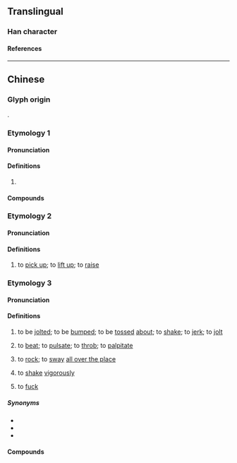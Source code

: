 {{character info}}
==Translingual==

===Han character===
{{Han char|rn=64|rad=手|as=11|sn=14|four=53050|canj=QIHF|ids=⿰扌戚}}

====References====
{{Han ref|kx=0452.010|dkj=12640|dj=0802.050|hdz=31944.020|uh=6475}}

----

==Chinese==

===Glyph origin===
{{Han etym}}
{{Han compound|扌|t1=hand|戚|ls=psc|c1=s|c2=p}}.

===Etymology 1===
{{zh-forms}}

====Pronunciation====
{{zh-pron
|m=shè
|c=saak3
|mc=y
|oc=y
|cat=
}}

====Definitions====
{{zh-hanzi}}

# {{rfdef|zh}}

====Compounds====
{{zh-der|摵摵}}

===Etymology 2===
{{zh-forms|alt=戚}}

====Pronunciation====
{{zh-pron
|c=cik1
|cat=v
}}

====Definitions====
{{zh-hanzi}}

# {{lb|zh|Cantonese}} to [[pick up]]; to [[lift up]]; to [[raise]]

===Etymology 3===
{{zh-forms|alt=䟉}}

====Pronunciation====
{{zh-pron
|mn=xm,zz,tw:chhe̍k/qz,ph:chhia̍k
|cat=v
}}

====Definitions====
{{zh-hanzi}}

# {{lb|zh|Hokkien}} to be [[jolted]]; to be [[bumped]]; to be [[tossed]] [[about]]; to [[shake]]; to [[jerk]]; to [[jolt]]
# {{lb|zh|Hokkien}} to [[beat]]; to [[pulsate]]; to [[throb]]; to [[palpitate]]
# {{lb|zh|Hokkien}} to [[rock]]; to [[sway]] [[all over the place]]
# {{lb|zh|Hokkien}} to [[shake]] [[vigorously]]
# {{lb|zh|Philippines|_|Hokkien|vulgar}} to [[fuck]]

=====Synonyms=====
* {{zh-l|顛簸}}
* {{zh-l|跳動}}
* {{zh-l|搖晃}}

====Compounds====
{{zh-der|摵仔|摵齊|摵麵|麵摵|對摵|摵仔麵|超摵|撨摵|麵摵仔}}